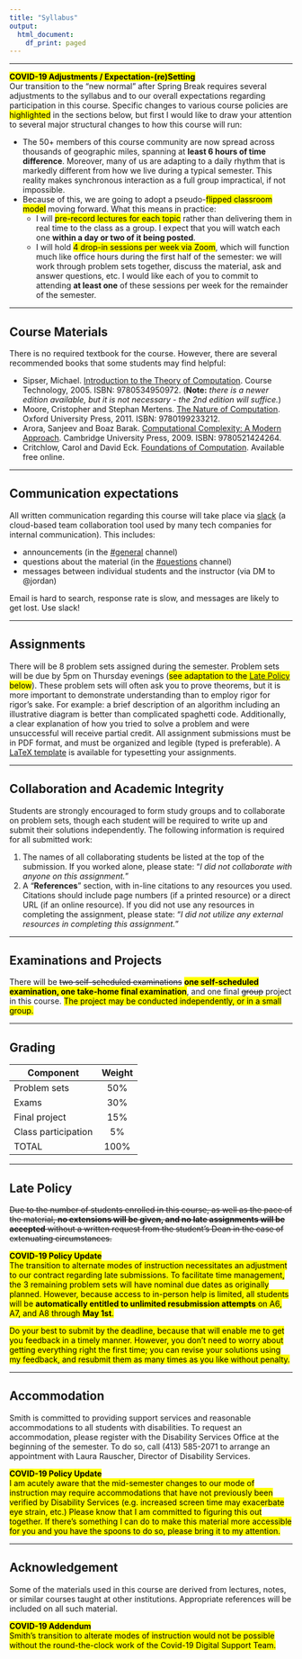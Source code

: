 ```yaml
---
title: "Syllabus"
output:
  html_document:
    df_print: paged
---
```

<hr>
<mark>**COVID-19 Adjustments / Expectation-(re)Setting**</mark><br/>
Our transition to the "new normal" after Spring Break requires several adjustments to the syllabus and to our overall expectations regarding participation in this course. Specific changes to various course policies are <mark>highlighted</mark> in the sections below, but first I would like to draw your attention to several major structural changes to how this course will run:

 * The 50+ members of this course community are now spread across thousands of geographic miles, spanning at **least 6 hours of time difference**. Moreover, many of us are adapting to a daily rhythm that is markedly different from how we live during a typical semester. This reality makes synchronous interaction as a full group impractical, if not impossible.
 * Because of this, we are going to adopt a pseudo-<mark>flipped classroom model</mark> moving forward. What this means in practice:
    * I will <mark>pre-record lectures for each topic</mark> rather than delivering them in real time to the class as a group. I expect that you will watch each one **within a day or two of it being posted**.
    * I will hold <mark>4 drop-in sessions per week via Zoom</mark>, which will function much like office hours during the first half of the semester: we will work through problem sets together, discuss the material, ask and answer questions, etc. I would like each of you to commit to attending **at least one** of these sessions per week for the remainder of the semester.

<hr>
## Course Materials
There is no required textbook for the course. However, there are several recommended books that some students may find helpful:

- Sipser, Michael. [Introduction to the Theory of Computation](https://aax-us-east.amazon-adsystem.com/x/c/QhYlQi-p9AqgtohzJT0Rkn4AAAFg-5p2XwEAAAFKAUjvpWs/http:/www.amazon.com/exec/obidos/ASIN/0534950973/ref=as_at/mitopencourse-20/?linkCode=w61&imprToken=aXmPU--soOtYvvJ0LmwB2g&slotNum=1){target="_blank"}. Course Technology, 2005. ISBN: 9780534950972. (**Note:** *there is a newer edition available, but it is not necessary - the 2nd edition will suffice.*)
-	Moore, Cristopher and Stephan Mertens. [The Nature of Computation](https://www.amazon.com/exec/obidos/ASIN/0199233217/ref=as_at/mitopencourse-20/?linkCode=w61&imprToken=aXmPU--soOtYvvJ0LmwB2g&slotNum=0){target="_blank"}. Oxford University Press, 2011. ISBN: 9780199233212.
-	Arora, Sanjeev and Boaz Barak. [Computational Complexity: A Modern Approach](https://www.amazon.com/exec/obidos/ASIN/0521424267/ref=as_at/mitopencourse-20/?linkCode=w61&imprToken=aXmPU--soOtYvvJ0LmwB2g&slotNum=2){target="_blank"}. Cambridge University Press, 2009. ISBN: 9780521424264. 
- Critchlow, Carol and David Eck. [Foundations of Computation](http://math.hws.edu/FoundationsOfComputation/){target="_blank"}. Available free online.

<hr>
## Communication expectations
All written communication regarding this course will take place via [slack](https://csc250-s20.slack.com/){target="_blank"} (a cloud-based team
collaboration tool used by many tech companies for internal communication). This includes:

- announcements (in the [#general](https://app.slack.com/client/TRC4WCY1L/CR20LPYBT){target="_blank"} channel)
- questions about the material (in the [#questions](https://app.slack.com/client/TRC4WCY1L/CRC50MYK0){target="_blank"} channel)
- messages between individual students and the instructor (via DM to @jordan)

Email is hard to search, response rate is slow, and messages are likely to get lost. Use slack!

<hr>
## Assignments
There will be 8 problem sets assigned during the semester. Problem sets will be due by 5pm on Thursday evenings (<mark>see adaptation to the [Late Policy] below</mark>). These problem sets will often ask you to prove theorems, but it is more important to demonstrate understanding than to employ rigor for rigor's sake. For example: a brief description of an algorithm including an illustrative diagram is better than complicated spaghetti code. Additionally, a clear explanation of how you tried to solve a problem and were unsuccessful will receive partial credit. All assignment submissions must be in PDF format, and must be organized and legible (typed is preferable). A [LaTeX template](https://moodle.smith.edu/mod/resource/view.php?id=498358){target="_blank"} is available for typesetting your assignments.

<hr>
## Collaboration and Academic Integrity
Students are strongly encouraged to form study groups and to collaborate on problem sets, though each student will be required to write up and submit their solutions independently. The following information is required for all submitted work:

1.	The names of all collaborating students be listed at the top of the submission. If you worked alone, please state: "*I did not collaborate with anyone on this assignment.*"
2. A "**References**" section, with in-line citations to any resources you used. Citations should include page numbers (if a printed resource) or a direct URL (if an online resource). If you did not use any resources in completing the assignment, please state: "*I did not utilize any external resources in completing this assignment.*"

<hr>
## Examinations and Projects
There will be ~~two self-scheduled examinations~~ <mark>**one self-scheduled examination, one take-home final examination**</mark>, and one final ~~group~~ project in this course. <mark>The project may be conducted independently, or in a small group.</mark>

<hr>
## Grading	
| **Component**       | **Weight**  |
| ------------------- |:---:|
| Problem sets	      | 50% | 
| Exams	      | 30% | 
| Final project	      | 15% | 
| Class participation	| 5% |
| TOTAL               | 100%|

<hr>
## Late Policy
~~Due to the number of students enrolled in this course, as well as the pace of the material, **no extensions will be given, and no late assignments will be accepted** without a written request from the student's Dean in the case of extenuating circumstances.~~

<mark>**COVID-19 Policy Update**<br/>
The transition to alternate modes of instruction necessitates an adjustment to our contract regarding late submissions. To facilitate time management, the 3 remaining problem sets will have nominal due dates as originally planned. However, because access to in-person help is limited, all students will be **automatically entitled to unlimited resubmission attempts** on A6, A7, and A8 through **May 1st**.</mark>

<mark>Do your best to submit by the deadline, because that will enable me to get you feedback in a timely manner. However, you don't need to worry about getting everything right the first time; you can revise your solutions using my feedback, and resubmit them as many times as you like without penalty.</mark>

<hr>
## Accommodation
Smith is committed to providing support services and reasonable accommodations to all students with disabilities. To request an accommodation, please register with the Disability Services Office at the beginning of the semester. To do so, call (413) 585-2071 to arrange an appointment with Laura Rauscher, Director of Disability Services. 

<mark>**COVID-19 Policy Update**<br/>
I am acutely aware that the mid-semester changes to our mode of instruction may require accommodations that have not previously been verified by Disability Services (e.g. increased screen time may exacerbate eye strain, etc.) Please know that I am committed to figuring this out together. If there's something I can do to make this material more accessible for you and you have the spoons to do so, please bring it to my attention.</mark>
<hr>
## Acknowledgement
Some of the materials used in this course are derived from lectures, notes, or similar courses taught at other institutions. Appropriate references will be included on all such material.

<mark>**COVID-19 Addendum**<br/>
Smith's transition to alterate modes of instruction would not be possible without the round-the-clock work of the Covid-19 Digital Support Team.</mark>

